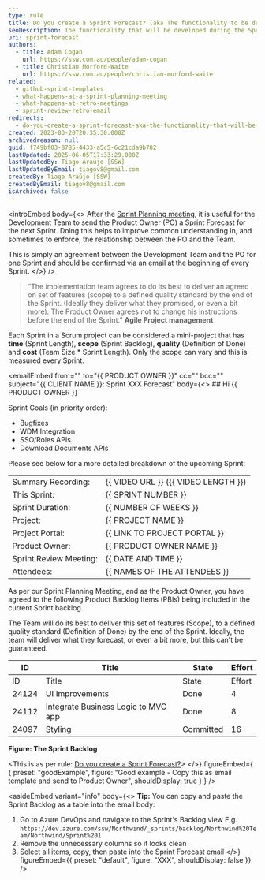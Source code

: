 ```yaml
---
type: rule
title: Do you create a Sprint Forecast? (aka The functionality to be developed in the Sprint)
seoDescription: The functionality that will be developed during the Sprint confirms the relationship between the Product Owner and Development Team in Agile Project Management.
uri: sprint-forecast
authors:
  - title: Adam Cogan
    url: https://ssw.com.au/people/adam-cogan
  - title: Christian Morford-Waite
    url: https://ssw.com.au/people/christian-morford-waite
related:
  - github-sprint-templates
  - what-happens-at-a-sprint-planning-meeting
  - what-happens-at-retro-meetings
  - sprint-review-retro-email
redirects:
  - do-you-create-a-sprint-forecast-aka-the-functionality-that-will-be-developed-during-the-sprint
created: 2023-03-20T20:35:30.000Z
archivedreason: null
guid: f749bf03-8785-4433-a5c5-6c21cda9b782
lastUpdated: 2025-06-05T17:33:29.000Z
lastUpdatedBy: Tiago Araújo [SSW]
lastUpdatedByEmail: tiagov8@gmail.com
createdBy: Tiago Araújo [SSW]
createdByEmail: tiagov8@gmail.com
isArchived: false
---
```


<introEmbed
  body={<>
After the [Sprint Planning meeting](/what-happens-at-a-sprint-planning-meeting), it is useful for the Development Team to send the Product Owner (PO) a Sprint Forecast for the next Sprint. Doing this helps to improve common understanding in, and sometimes to enforce, the relationship between the PO and the Team.

This is simply an agreement between the Development Team and the PO for one Sprint and should be confirmed via an email at the beginning of every Sprint.
  </>}
/>
> “The implementation team agrees to do its best to deliver an agreed on set of features (scope) to a defined quality standard by the end of the Sprint. (Ideally they deliver what they promised, or even a bit more). The Product Owner agrees not to change his instructions before the end of the Sprint.”
> **Agile Project management**

Each Sprint in a Scrum project can be considered a mini-project that has **time** (Sprint Length), **scope** (Sprint Backlog), **quality** (Definition of Done) and **cost** (Team Size \* Sprint Length). Only the scope can vary and this is measured every Sprint.

<emailEmbed
  from=""
  to="&#123;&#123; PRODUCT OWNER &#125;&#125;"
  cc=""
  bcc=""
  subject="&#123;&#123; CLIENT NAME &#125;&#125;: Sprint XXX Forecast"
  body={<>
    ## Hi &#123;&#123; PRODUCT OWNER &#125;&#125;

Sprint Goals (in priority order):

* Bugfixes
* WDM Integration
* SSO/Roles APIs
* Download Documents APIs

Please see below for a more detailed breakdown of the upcoming Sprint:

|                        |                                      |
| ---------------------- | ------------------------------------ |
| Summary Recording:     | &#123;&#123; VIDEO URL &#125;&#125; (&#123;&#123; VIDEO LENGTH &#125;&#125;) |
| This Sprint:           | &#123;&#123; SPRINT NUMBER &#125;&#125;                  |
| Sprint Duration:       | &#123;&#123; NUMBER OF WEEKS &#125;&#125;                |
| Project:               | &#123;&#123; PROJECT NAME &#125;&#125;                   |
| Project Portal:        | &#123;&#123; LINK TO PROJECT PORTAL &#125;&#125;         |
| Product Owner:         | &#123;&#123; PRODUCT OWNER NAME &#125;&#125;             |
| Sprint Review Meeting: | &#123;&#123; DATE AND TIME &#125;&#125;                  |
| Attendees:             | &#123;&#123; NAMES OF THE ATTENDEES &#125;&#125;         |

As per our Sprint Planning Meeting, and as the Product Owner, you have agreed to the following Product Backlog Items (PBIs) being included in the current Sprint backlog.

The Team will do its best to deliver this set of features (Scope), to a defined quality standard (Definition of Done) by the end of the Sprint. Ideally, the team will deliver what they forecast, or even a bit more, but this can't be guaranteed.

|   ID   |   Title                             |   State   |   Effort   |
| ------ | ----------------------------------- | --------- | ---------- |
|   ID   |   Title                             |   State   |   Effort   |
| 24124  | UI Improvements                     | Done      | 4          |
| 24112  | Integrate Business Logic to MVC app | Done      | 8          |
| 24097  | Styling                             | Committed | 16         |

**Figure: The Sprint Backlog**

&lt;This is as per rule: [Do you create a Sprint Forecast?](/sprint-forecast)&gt;
  </>}
  figureEmbed={ {
    preset: "goodExample",
    figure: "Good example - Copy this as email template and send to Product Owner",
    shouldDisplay: true
  } }
/>

<asideEmbed
  variant="info"
  body={<>
    **Tip:** You can copy and paste the Sprint Backlog as a table into the email body:

1. Go to Azure DevOps and navigate to the Sprint's Backlog view
   E.g. `https://dev.azure.com/ssw/Northwind/_sprints/backlog/Northwind%20Team/Northwind/Sprint%201`
2. Remove the unnecessary columns so it looks clean
3. Select all items, copy, then paste into the Sprint Forecast email
  </>}
  figureEmbed={{
    preset: "default",
    figure: "XXX",
    shouldDisplay: false
  }}
/>
